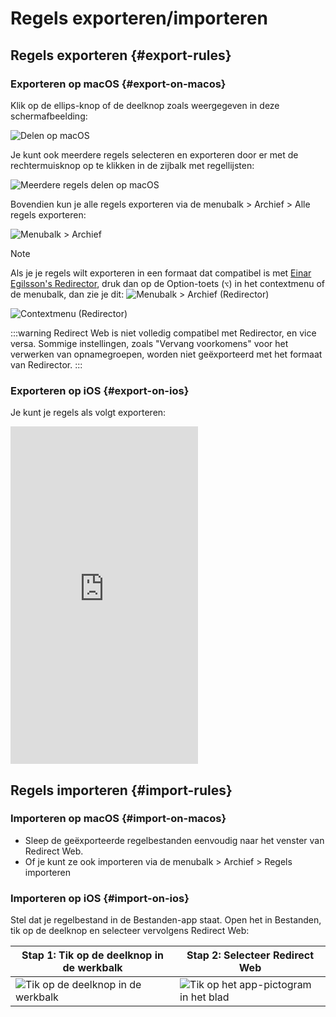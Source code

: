 # Regels exporteren/importeren

## Regels exporteren {#export-rules}

### Exporteren op macOS {#export-on-macos}

Klik op de ellips-knop of de deelknop zoals weergegeven in deze schermafbeelding:

![Delen op macOS](/img/share-on-macos.png)

Je kunt ook meerdere regels selecteren en exporteren door er met de rechtermuisknop op te klikken in de zijbalk met regellijsten:

![Meerdere regels delen op macOS](/img/multiselect-on-macos.png)

Bovendien kun je alle regels exporteren via de menubalk > Archief > Alle regels exporteren:

![Menubalk > Archief](/img/menubar-file.png)

> [!NOTE]
> Als je je regels wilt exporteren in een formaat dat compatibel is met [Einar Egilsson's Redirector](https://einaregilsson.com/redirector/), druk dan op de Option-toets (`⌥`) in het contextmenu of de menubalk, dan zie je dit:
> ![Menubalk > Archief (Redirector)](/img/menubar-file-redirector.png)
>
> ![Contextmenu (Redirector)](/img/context-menu-redirector.png)
>
> :::warning
> Redirect Web is niet volledig compatibel met Redirector, en vice versa. Sommige instellingen, zoals "Vervang voorkomens" voor het verwerken van opnamegroepen, worden niet geëxporteerd met het formaat van Redirector.
> :::

### Exporteren op iOS {#export-on-ios}

Je kunt je regels als volgt exporteren:

<iframe height="540" src="https://www.youtube.com/embed/uQ6-SLEMlT4" title="iOS Demo Video for exporting rules (YouTube)" frameborder="0" allow="accelerometer; autoplay; clipboard-write; encrypted-media; gyroscope; picture-in-picture; web-share" allowfullscreen></iframe>

## Regels importeren {#import-rules}

### Importeren op macOS {#import-on-macos}

- Sleep de geëxporteerde regelbestanden eenvoudig naar het venster van Redirect Web.
- Of je kunt ze ook importeren via de menubalk > Archief > Regels importeren

### Importeren op iOS {#import-on-ios}

Stel dat je regelbestand in de Bestanden-app staat. Open het in Bestanden, tik op de deelknop en selecteer vervolgens Redirect Web:

| Stap 1: Tik op de deelknop in de werkbalk | Stap 2: Selecteer Redirect Web |
| ------------------------------------------------------------------------- | ------------------------------------------------------------------- |
| ![Tik op de deelknop in de werkbalk](/img/files-share-ios.png) | ![Tik op het app-pictogram in het blad](/img/share-sheet-ios.png) |